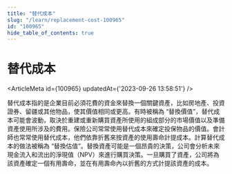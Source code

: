 ```yaml
---
title: "替代成本"
slug: "/learn/replacement-cost-100965"
id: "100965"
hide_table_of_contents: true
---
```



# 替代成本

<ArticleMeta id={100965} updatedAt={'2023-09-26 13:58:51'} />
<div className='border-solid border-b border-t-0 my-4 border-[var(--ifm-color-gray-300)]' />

替代成本指的是企業目前必須花費的資金來替換一個關鍵資產，比如房地產、投資證券、留疆或其他物品，使其價值相同或更高。有時被稱為 “替換價值”，替代成本可能會波動，取決於重建或重新購買資產所使用的組成部分的市場價值以及準備資產使用所涉及的費用。保險公司常常使用替代成本來確定投保物品的價值。會計師也常常使用替代成本，他們依靠折舊來按資產的使用壽命計提成本。計算替代成本的做法被稱為 “替換估值”。替換資產可能是一個昂貴的決策，公司會分析未來現金流入和流出的淨現值（NPV）來進行購買決策。一旦購買了資產，公司將為該資產確定一個有用壽命，並在有用壽命內以折舊的方式計提該資產的成本。
